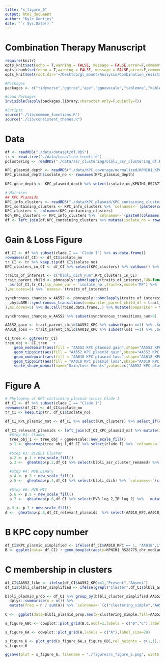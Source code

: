 ```yaml
---
title: "s_figure_6"
output: html_document
author: "Kyle Gontjes"
date: "`r Sys.Date()`"
---
```


# Combination Therapy Manuscript
```r
require(knitr)
opts_knit$set(echo = T,warning = FALSE, message = FALSE,error=F,comment=NA)
opts_chunk$set(echo = T,warning = FALSE, message = FALSE,error=F,comment=NA)
opts_knit$set(root.dir='~/Desktop/gl_mount/Analysis/Combination_resistance/pre-intro-blbli-resistance-ms/')
```

```r
#Packages
packages <- c("tidyverse","ggtree","ape","ggnewscale","tableone","kableExtra","cowplot",'phyloAMR')

#Load Packages
invisible(lapply(packages,library,character.only=T,quietly=T))

#Scripts
source("./lib/common_functions.R")
source("./lib/consistent_themes.R")
```

# Data
```r
df <- readRDS("./data/dataset/df.RDS")
tr <- read.tree("./data/tree/tree.treefile")
pclustering <- readRDS("./data/asr_clustering/blbli_asr_clustering_df.RDS")

KPC_plasmid_depth <- readRDS("./data/KPC_coverage/normalized/KPNIH1_KPC_plasmid_depth_by_feature_median_chromosome_normalized.RDS")
KPC_plasmid_depth$isolate_no <- rownames(KPC_plasmid_depth)
                                         
KPC_gene_depth <- KPC_plasmid_depth %>% select(isolate_no,KPNIH1_RS28775_chr_median_norm)

# Matrices 
## KPC Plasmids 
KPC_info_clusters <- readRDS("./data/KPC_plasmid/KPC_containing_clusters_mat.RDS") %>% as.data.frame 
KPC_containing_clusters <- KPC_info_clusters %>% `colnames<-`(paste0(colnames(.),"_KPC")) %>% {ifelse(.=="KPC Plasmid",1,0)} %>% as.data.frame%>% select_if(colSums(.)>0)
KPC_clusters <- colnames(KPC_containing_clusters)
Non_KPC_clusters <- KPC_info_clusters %>% `colnames<-`(paste0(colnames(.),"_non_KPC")) %>% {ifelse(.=="Non-KPC plasmid",1,0)} %>% as.data.frame %>% select_if(colSums(.)>0)
df <- left_join(df,KPC_containing_clusters %>% mutate(isolate_no = rownames(.))) %>% left_join(Non_KPC_clusters %>% mutate(isolate_no = rownames(.))) %>% left_join(pclustering)  %>% left_join(.,KPC_gene_depth)
```

# Gain & Loss Figure
```r
df_CI <- df %>% subset(clade_I == 'Clade I') %>% as.data.frame()
rownames(df_CI) <- df_CI$isolate_no
tr_CI <- tr %>% keep.tip(df_CI$isolate_no)
KPC_clusters_in_CI <- df_CI %>% select(KPC_clusters) %>% colSums() %>% subset(.>0) %>% names

traits_of_interest <- c("blbli_dich_num",KPC_clusters_in_CI)   
trait_parent_child <- pbmcapply::pbmclapply(traits_of_interest,FUN=function(x){
  asr(df_CI,tr_CI,tip_name_var = 'isolate_no',trait=x,model='MF') %>% .$parent_child_df
},mc.cores=5) %>% `names<-`(traits_of_interest)

synchronous_changes_w_AA552 <- pbmcapply::pbmclapply(traits_of_interest %>% subset(.!="AA552_KPC"),FUN=function(x){
  phyloAMR::synchronous_transitions(comparitor_parent_child_df = trait_parent_child[[x]],trait_parent_child_df = trait_parent_child[['AA552_KPC']],node_states = 'joint')
},mc.cores=5) %>% do.call(rbind.data.frame,.) %>% mutate(comparitor = traits_of_interest %>% subset(.!="AA552_KPC"))

synchronous_changes_w_AA552 %>% subset(synchronous_transitions_num>0)

AA552_gain <- trait_parent_child$AA552_KPC %>% subset(gain ==1) %>% .$child
AA018_loss <- trait_parent_child$AA018_KPC %>% subset(loss ==1) %>% .$child 
```

```r
CI_tree <- ggtree(tr_CI)
tree_obj <- CI_tree   +
    geom_nodepoint(aes(fill = "AA552 KPC plasmid gain",shape="AA552 KPC plasmid gain",subset=(node %in% AA552_gain),size="AA552 KPC plasmid gain",legend=F))  +
    geom_tippoint(aes(fill = "AA552 KPC plasmid gain",shape="AA552 KPC plasmid gain",subset=(node %in% AA552_gain),size="AA552 KPC plasmid gain",legend=F))   +
    geom_nodepoint(aes(fill = "AA018 KPC plasmid loss",shape="AA018 KPC plasmid loss",subset=(node %in% AA018_loss),size="AA018 KPC plasmid loss",legend=F)) +
    geom_tippoint(aes(fill = "AA018 KPC plasmid loss",shape="AA018 KPC plasmid loss",subset=(node %in% AA018_loss),size="AA018 KPC plasmid loss",legend=F))  + scale_fill_manual(name="Gain/Loss Events",values = c("AA552 KPC plasmid gain" ="#91796A","AA018 KPC plasmid loss"="#97C466"),guide = guide_legend(title.position = "top",label.position = "bottom",ncol=1,order=1)) + 
    scale_shape_manual(name="Gain/Loss Events",values=c("AA552 KPC plasmid gain"=22,"AA018 KPC plasmid loss"=24),guide = guide_legend(title.position = "top",label.position = "bottom",ncol=1,order=1)) + scale_size_manual(name="Gain/Loss Events",values = c("AA552 KPC plasmid gain" =6,"AA018 KPC plasmid loss"= 3.5),guide = guide_legend(title.position = "top",label.position = "bottom",ncol=1,order=1))  
```

# Figure A  

```r
# Phylogeny of KPC-containing plasmid across Clade I
df_CI <- df %>% subset(clade_I == "Clade I")
rownames(df_CI) <- df_CI$isolate_no
tr_CI <- keep.tip(tr, df_CI$isolate_no) 

df_CI_KPC_plasmid_mat <- df_CI %>% select(KPC_clusters) %>% select_if(colSums(.)>0) %>% mutate(Other_KPC_cluster = ifelse(AA275_KPC ==1 |AD548_KPC==1 | AA274_KPC==1 | AA356_KPC==1 ,1,0)) %>% select(-AA275_KPC,-AD548_KPC,-AA274_KPC,-AA356_KPC)
 
df_CI_relevant_plasmids <- left_join(df_CI_KPC_plasmid_mat %>% mutate(isolate_no = rownames(.)), df_CI %>% select(isolate_no, AA552_non_KPC,AA018_non_KPC)) %>% `rownames<-`(.$isolate_no) %>% select(-isolate_no) 
  #Step #1: Clades
  tree_obj_1 <- tree_obj + ggnewscale::new_scale_fill()
  p.1 <- gheatmap(tree_obj_1,df_CI %>% select(clade_I) %>% `colnames<-`("ST258 clade"), colnames_position = "top",colnames_angle=90, colnames_offset_y = 0.25, hjust = 0, color = NA, font.size = 8, width = 0.075)   + clade_colors_scale_v
  
  #Step #3: BL/BLI Cluster
  p.2 <- p.1 + new_scale_fill()
  p.3 <-  gheatmap(p.2,df_CI %>% select(blbli_asr_cluster_renamed) %>% mutate_all(as.factor) %>% `colnames<-`("BL/BLI clustering"), colnames_position = "top",colnames_angle=90, colnames_offset_y = 0.25, hjust = 0, color = NA, font.size = 8, width = 0.075,offset =.0000175) + cluster_scale_4  
  
  #Step #4: MVB Binary
  p.4 <- p.3 + new_scale_fill()
  p.5 <-  gheatmap(p.4,df_CI %>% select(blbli_dich) %>% `colnames<-`(c("BL/BLI resistance")), colnames_position = "top",colnames_angle=90, colnames_offset_y = 0.25, hjust = 0, color = NA, font.size = 8, width = 0.075,offset =.0000350) + resistance_scale 
  
  #Step #6: MVB MIC
  p.6 <- p.5 + new_scale_fill()
  p.7 <-  gheatmap(p.6,df_CI %>% select(MVB_log_2,IR_log_2) %>%   mutate_all(as.factor)  %>%`colnames<-`(c("MVB MIC","IR MIC")), colnames_position = "top",colnames_angle=90, colnames_offset_y = 0.25, hjust = 0, color = NA, font.size = 8, width = 0.15,offset =.0000525) + Log2_scale 
   
 p.8 <- p.7 + new_scale_fill() 
A <-  gheatmap(p.8,df_CI_relevant_plasmids  %>% select(AA018_KPC,AA018_non_KPC,AA552_KPC,AA552_non_KPC,Other_KPC_cluster) %>% mutate_all(as.factor) %>% `colnames<-`(c("AA018 KPC plasmid","AA018 non-KPC plasmid","AA552 KPC plasmid","AA552 non-KPC plasmid","Other KPC plasmid")), colnames_position = "top",colnames_angle=90, colnames_offset_y = 0.25, hjust = 0, color = NA, font.size = 8, width = 0.375,offset =.0000875) + feature_scale_v   + ylim(NA,215) + theme(legend.position = 'bottom') + consistent_theme_sfigure_6
```

# B KPC copy number
```r
df_CI$KPC_plasmid_simplified <- ifelse(df_CI$AA018_KPC == 1, "AA018",ifelse(df_CI$AA552_KPC == 1,"AA552","Other"))
B <- ggplot(data= df_CI) + geom_boxplot(aes(y=KPNIH1_RS28775_chr_median_norm, x=KPC_plasmid_simplified,alpha=0.6))  + geom_jitter(aes(y=KPNIH1_RS28775_chr_median_norm, x=KPC_plasmid_simplified),width = .25,size=2,alpha=0.6) + ylab("KPC Copy Number") + xlab("KPC Plasmid Cluster")+ theme_bw_me + sfig6_format + theme(legend.position='none') + ylim(NA,10.01)
```

# C membership in clusters
```r
df_CI$AA552_like <- ifelse(df_CI$AA552_KPC==1,"Present","Absent")
df_CI$blbli_cluster_simplified <- ifelse(grepl("Cluster",df_CI$blbli_asr_cluster_renamed),"Cluster",ifelse(grepl("Singleton",df_CI$blbli_asr_cluster_renamed),"Singleton","Susceptible") )

blbli_plasmid_prop <- df_CI %>% group_by(blbli_cluster_simplified,AA552_like)  %>%
  dplyr::summarise(n = n()) %>%
  mutate(freq = n / sum(n)) %>% `colnames<-`(c("clustering_simple","AA552_like","n","freq")) %>% as.data.frame
 
C <-  ggplot(data=blbli_plasmid_prop,aes(x=clustering_simple,fill=AA552_like,y=n))+geom_bar(position="stack",stat="identity",width = .75)  +ylab("No. isolates") +xlab("Phylogenetics of resistance")   + theme_bw_me + sfig6_format  +ylim(NA,115) + AA552_fill
```

```r
s_figure_6BC <- cowplot::plot_grid(B,C,ncol=1,labels = c("B","C"),label_size = 28) 
```

```r
s_figure_6A <- cowplot::plot_grid(A,labels = c("A"),label_size=28)  
```

```r
s_figure_6 <- plot_grid(s_figure_6A,s_figure_6BC,rel_heights = c(1,1),rel_widths = c(1,.325))  
s_figure_6
```
 
```r
ggsave(plot = s_figure_6, filename = './figures/s_figure_5.png', width = 21.25, height = 12,limitsize=FALSE, bg='white')
```